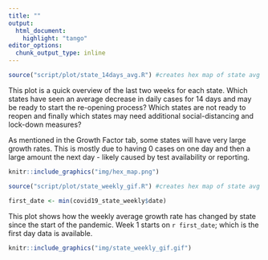 ```yaml
---
title: ""
output:
  html_document:
    highlight: "tango"
editor_options: 
  chunk_output_type: inline
---
```



```r
source("script/plot/state_14days_avg.R") #creates hex map of state avg gf for past n days
```


This plot is a quick overview of the last two weeks for each state.  Which states have seen an average decrease in daily cases for 14 days and may be ready to start the re-opening process?  Which states are not ready to reopen and finally which states may need additional social-distancing and lock-down measures?  

As mentioned in the Growth Factor tab, some states will have very large growth rates.  This is mostly due to having 0 cases on one day and then a large amount the next day - likely caused by test availability or reporting.  

```r
knitr::include_graphics("img/hex_map.png")
```


```r
source("script/plot/state_weekly_gif.R") #creates hex map of state avg gf for past n days

first_date <- min(covid19_state_weekly$date)
```


This plot shows how the weekly average growth rate has changed by state since the start of the pandemic.  Week 1 starts on `r first_date`; which is the first day data is available. 

```r
knitr::include_graphics("img/state_weekly_gif.gif")
```